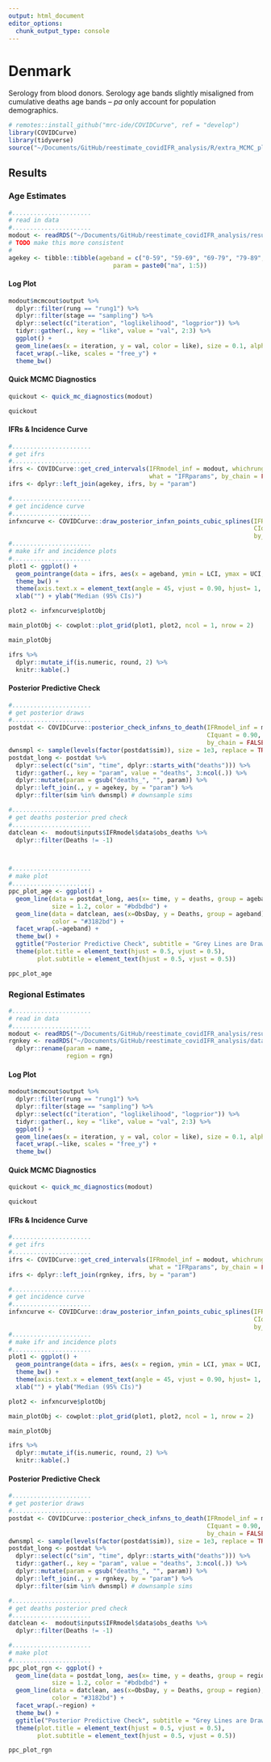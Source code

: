 ```yaml
---
output: html_document
editor_options: 
  chunk_output_type: console
---
```


# Denmark
Serology from blood donors. Serology age bands slightly misaligned from cumulative deaths age bands -- _pa_ only account for population demographics. 
```r
# remotes::install_github("mrc-ide/COVIDCurve", ref = "develop")
library(COVIDCurve)
library(tidyverse)
source("~/Documents/GitHub/reestimate_covidIFR_analysis/R/extra_MCMC_plotting_functions.R")
```


## Results {.tabset}

### Age Estimates
```r
#...................... 
# read in data
#......................
modout <- readRDS("~/Documents/GitHub/reestimate_covidIFR_analysis/results/temp_slurm_worker_results/_rslurm_DNKfits/results_0.RDS")[[1]]
# TODO make this more consistent
# 
agekey <- tibble::tibble(ageband = c("0-59", "59-69", "69-79", "79-89", "89-999"),
                             param = paste0("ma", 1:5))
```

#### Log Plot
```r
modout$mcmcout$output %>%
  dplyr::filter(rung == "rung1") %>%
  dplyr::filter(stage == "sampling") %>%
  dplyr::select(c("iteration", "loglikelihood", "logprior")) %>%
  tidyr::gather(., key = "like", value = "val", 2:3) %>%
  ggplot() +
  geom_line(aes(x = iteration, y = val, color = like), size = 0.1, alpha = 0.8) +
  facet_wrap(.~like, scales = "free_y") +
  theme_bw()

```

#### Quick MCMC Diagnostics
```r
quickout <- quick_mc_diagnostics(modout)
```
```r
quickout
```

#### IFRs & Incidence Curve

```r
#...................... 
# get ifrs 
#......................
ifrs <- COVIDCurve::get_cred_intervals(IFRmodel_inf = modout, whichrung = paste0("rung", 1),
                                       what = "IFRparams", by_chain = FALSE)
ifrs <- dplyr::left_join(agekey, ifrs, by = "param")

#...................... 
# get incidence curve
#......................
infxncurve <- COVIDCurve::draw_posterior_infxn_points_cubic_splines(IFRmodel_inf = modout,
                                                                    CIquant = 0.90,
                                                                    by_chain = FALSE)
#...................... 
# make ifr and incidence plots
#......................
plot1 <- ggplot() +
  geom_pointrange(data = ifrs, aes(x = ageband, ymin = LCI, ymax = UCI, y = median), color = "#252525") +
  theme_bw() +
  theme(axis.text.x = element_text(angle = 45, vjust = 0.90, hjust= 1, face = "bold")) +
  xlab("") + ylab("Median (95% CIs)")

plot2 <- infxncurve$plotObj

main_plotObj <- cowplot::plot_grid(plot1, plot2, ncol = 1, nrow = 2)

```

```r
main_plotObj
```

```r
ifrs %>% 
  dplyr::mutate_if(is.numeric, round, 2) %>% 
  knitr::kable(.)

```


#### Posterior Predictive Check
```r
#...................... 
# get posterior draws
#......................
postdat <- COVIDCurve::posterior_check_infxns_to_death(IFRmodel_inf = modout,
                                                       CIquant = 0.90,
                                                       by_chain = FALSE)
dwnsmpl <- sample(levels(factor(postdat$sim)), size = 1e3, replace = TRUE) # downsample sims, replace = TRUE just for debug
postdat_long <- postdat %>%
  dplyr::select(c("sim", "time", dplyr::starts_with("deaths"))) %>%
  tidyr::gather(., key = "param", value = "deaths", 3:ncol(.)) %>%
  dplyr::mutate(param = gsub("deaths_", "", param)) %>% 
  dplyr::left_join(., y = agekey, by = "param") %>%
  dplyr::filter(sim %in% dwnsmpl) # downsample sims

#......................
# get deaths posterior pred check
#......................
datclean <-  modout$inputs$IFRmodel$data$obs_deaths %>%
  dplyr::filter(Deaths != -1)



#...................... 
# make plot
#......................
ppc_plot_age <- ggplot() +
  geom_line(data = postdat_long, aes(x= time, y = deaths, group = ageband), 
            size = 1.2, color = "#bdbdbd") +
  geom_line(data = datclean, aes(x=ObsDay, y = Deaths, group = ageband), 
            color = "#3182bd") +
  facet_wrap(.~ageband) +
  theme_bw() +
  ggtitle("Posterior Predictive Check", subtitle = "Grey Lines are Draws from Posterior, Blue Line is Observed Data (from ECDC)") +
  theme(plot.title = element_text(hjust = 0.5, vjust = 0.5),
        plot.subtitle = element_text(hjust = 0.5, vjust = 0.5))

```

```r
ppc_plot_age
```

### Regional Estimates
```r
#......................
# read in data
#......................
modout <- readRDS("~/Documents/GitHub/reestimate_covidIFR_analysis/results/temp_slurm_worker_results/_rslurm_DNKfits/results_1.RDS")[[1]]
rgnkey <- readRDS("~/Documents/GitHub/reestimate_covidIFR_analysis/data/derived/DNK/DNK_rgn_key.RDS") %>%
  dplyr::rename(param = name,
                region = rgn)
```

#### Log Plot
```r
modout$mcmcout$output %>%
  dplyr::filter(rung == "rung1") %>%
  dplyr::filter(stage == "sampling") %>%
  dplyr::select(c("iteration", "loglikelihood", "logprior")) %>%
  tidyr::gather(., key = "like", value = "val", 2:3) %>%
  ggplot() +
  geom_line(aes(x = iteration, y = val, color = like), size = 0.1, alpha = 0.8) +
  facet_wrap(.~like, scales = "free_y") +
  theme_bw()

```

#### Quick MCMC Diagnostics
```r
quickout <- quick_mc_diagnostics(modout)
```
```r
quickout
```
#### IFRs & Incidence Curve

```r
#......................
# get ifrs
#......................
ifrs <- COVIDCurve::get_cred_intervals(IFRmodel_inf = modout, whichrung = paste0("rung", 1),
                                       what = "IFRparams", by_chain = FALSE)
ifrs <- dplyr::left_join(rgnkey, ifrs, by = "param")

#......................
# get incidence curve
#......................
infxncurve <- COVIDCurve::draw_posterior_infxn_points_cubic_splines(IFRmodel_inf = modout,
                                                                    CIquant = 0.90,
                                                                    by_chain = FALSE)
#......................
# make ifr and incidence plots
#......................
plot1 <- ggplot() +
  geom_pointrange(data = ifrs, aes(x = region, ymin = LCI, ymax = UCI, y = median), color = "#252525") +
  theme_bw() +
  theme(axis.text.x = element_text(angle = 45, vjust = 0.90, hjust= 1, face = "bold")) +
  xlab("") + ylab("Median (95% CIs)")

plot2 <- infxncurve$plotObj

main_plotObj <- cowplot::plot_grid(plot1, plot2, ncol = 1, nrow = 2)

```

```r
main_plotObj
```

```r
ifrs %>%
  dplyr::mutate_if(is.numeric, round, 2) %>%
  knitr::kable(.)

```



#### Posterior Predictive Check
```r
#......................
# get posterior draws
#......................
postdat <- COVIDCurve::posterior_check_infxns_to_death(IFRmodel_inf = modout,
                                                       CIquant = 0.90,
                                                       by_chain = FALSE)
dwnsmpl <- sample(levels(factor(postdat$sim)), size = 1e3, replace = TRUE) # downsample sims, replace = TRUE just for debug
postdat_long <- postdat %>%
  dplyr::select(c("sim", "time", dplyr::starts_with("deaths"))) %>%
  tidyr::gather(., key = "param", value = "deaths", 3:ncol(.)) %>%
  dplyr::mutate(param = gsub("deaths_", "", param)) %>%
  dplyr::left_join(., y = rgnkey, by = "param") %>%
  dplyr::filter(sim %in% dwnsmpl) # downsample sims

#......................
# get deaths posterior pred check
#......................
datclean <-  modout$inputs$IFRmodel$data$obs_deaths %>%
  dplyr::filter(Deaths != -1)

#......................
# make plot
#......................
ppc_plot_rgn <- ggplot() +
  geom_line(data = postdat_long, aes(x= time, y = deaths, group = region),
            size = 1.2, color = "#bdbdbd") +
  geom_line(data = datclean, aes(x=ObsDay, y = Deaths, group = region),
            color = "#3182bd") +
  facet_wrap(.~region) +
  theme_bw() +
  ggtitle("Posterior Predictive Check", subtitle = "Grey Lines are Draws from Posterior, Blue Line is Observed Data (from ECDC)") +
  theme(plot.title = element_text(hjust = 0.5, vjust = 0.5),
        plot.subtitle = element_text(hjust = 0.5, vjust = 0.5))

```


```r
ppc_plot_rgn
```


## {-}
